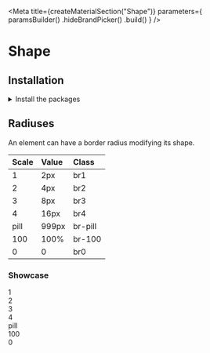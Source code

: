 
<Meta
    title={createMaterialSection("Shape")}
    parameters={
        paramsBuilder()
            .hideBrandPicker()
            .build()
    }
/>

<Anchor storyId="materials-shape--page" />

<GithubLink filePath="/packages/tachyons/src" />

# Shape

## Installation

<details><summary >Install the packages</summary>

Install from <a href={INSTALLATION_PAGE}>the React bundle</a> or as a single package:

```bash
npm install @orbit-ui/css-normalize @orbit-ui/tachyons @orbit-ui/foundation
```

</details>

## Radiuses

An element can have a border radius modifying its shape.

| Scale | Value | Class   |
| :---- | :---- | :----   |
| 1     | 2px   | br1     |
| 2     | 4px   | br2     |
| 3     | 8px   | br3     |
| 4     | 16px  | br4     |
| pill  | 999px | br-pill |
| 100   | 100%  | br-100  |
| 0     | 0     | br0     |

### Showcase

<div className="flex items-end mt6">
    <div className="mr5 flex flex-column">
        <div className="w13 h13 br1 overflow-hidden bg-cloud-200" alt="Astronaut floating in space" />
        <span className="dib tc mt1">1</span>
    </div>
    <div className="mr5 flex flex-column">
        <div className="w13 h13 br2 overflow-hidden bg-cloud-200" alt="Astronaut floating in space" />
        <span className="dib tc mt1">2</span>
    </div>
    <div className="mr5 flex flex-column">
        <div className="w13 h13 br3 overflow-hidden bg-cloud-200" alt="Astronaut floating in space" />
        <span className="dib tc mt1">3</span>
    </div>
    <div className="mr5 flex flex-column">
        <div className="w13 h13 br4 overflow-hidden bg-cloud-200" alt="Astronaut floating in space" />
        <span className="dib tc mt1">4</span>
    </div>
    <div className="mr5 flex flex-column">
        <div className="w13 h8 br-pill overflow-hidden bg-cloud-200" alt="Astronaut floating in space" />
        <span className="dib tc mt1">pill</span>
    </div>
    <div className="mr5 flex flex-column">
        <div className="w13 h13 br-100 overflow-hidden bg-cloud-200" alt="Astronaut floating in space" />
        <span className="dib tc mt1">100</span>
    </div>
    <div className="mr5 flex flex-column">
        <div className="w13 h13 br0 overflow-hidden bg-cloud-200" alt="Astronaut floating in space" />
        <span className="dib tc mt1">0</span>
    </div>
</div>
